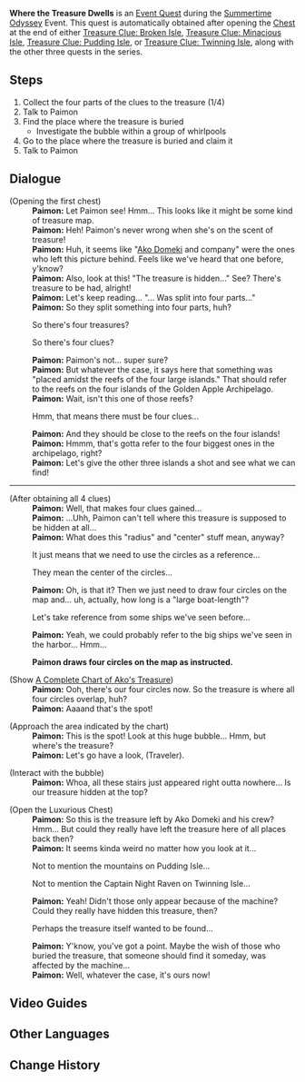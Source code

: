 {{Quest Infobox
|id            = 79020
|image         = Event Quest Where the Treasure Dwells.png
|type          = World
|chapter       = The Treasure of the Four Skerries
|summary       = <!-- editor written summary. quest description goes to dialogue -->
|requirement   = 
|characters    = Paimon; Traveler
|startLocation = [[Golden Apple Archipelago]]
|region        = Golden Apple Archipelago
|concurrent    = Treasure Clue: Broken Isle
|concurrent2   = Treasure Clue: Minacious Isle
|concurrent3   = Treasure Clue: Pudding Isle
|concurrent4   = Treasure Clue: Twinning Isle
|exp           = 300
|mora          = 30,000
|primogems     = 40
|other         = {{Card|Hero's Wit|3}}{{Card|Mystic Enhancement Ore|3}}
|event_name    = Summertime Odyssey
}}
'''Where the Treasure Dwells''' is an [[Event Quest]] during the [[Summertime Odyssey]] Event. This quest is automatically obtained after opening the [[Chest]] at the end of either [[Treasure Clue: Broken Isle]], [[Treasure Clue: Minacious Isle]], [[Treasure Clue: Pudding Isle]], or [[Treasure Clue: Twinning Isle]], along with the other three quests in the series.

==Steps==
# Collect the four parts of the clues to the treasure (1/4)<!--quest is only obtained after getting 1 clue-->
# Talk to Paimon
# Find the place where the treasure is buried
#* Investigate the bubble within a group of whirlpools
# Go to the place where the treasure is buried and claim it
# Talk to Paimon

==Dialogue==
{{Quest Description|It seems that pirates have hidden treasure in the Golden Apple Archipelago and divided the clues up into four parts. Recover all the clues and find that treasure!}}
{{Dialogue start}}
;(Opening the first chest)
:'''Paimon:''' Let Paimon see! Hmm... This looks like it might be some kind of treasure map.
:'''Paimon:''' Heh! Paimon's never wrong when she's on the scent of treasure!
:'''Paimon:''' Huh, it seems like "[[Ako Domeki]] and company" were the ones who left this picture behind. Feels like we've heard that one before, y'know?
:'''Paimon:''' Also, look at this! "The treasure is hidden..." See? There's treasure to be had, alright!
:'''Paimon:''' Let's keep reading... "... Was split into four parts..."
:'''Paimon:''' So they split something into four parts, huh?
:{{DIcon}} So there's four treasures?
:{{DIcon}} So there's four clues?
:'''Paimon:''' Paimon's not... super sure?
:'''Paimon:''' But whatever the case, it says here that something was "placed amidst the reefs of the four large islands." That should refer to the reefs on the four islands of the Golden Apple Archipelago.
:'''Paimon:''' Wait, isn't this one of those reefs?
:{{DIcon}} Hmm, that means there must be four clues...
:'''Paimon:''' And they should be close to the reefs on the four islands!
:'''Paimon:''' Hmmm, that's gotta refer to the four biggest ones in the archipelago, right?
:'''Paimon:''' Let's give the other three islands a shot and see what we can find!
----
;(After obtaining all 4 clues)
:'''Paimon:''' Well, that makes four clues gained...
:'''Paimon:''' ...Uhh, Paimon can't tell where this treasure is supposed to be hidden at all...
:'''Paimon:''' What does this "radius" and "center" stuff mean, anyway?
:{{DIcon}} It just means that we need to use the circles as a reference...
:{{DIcon}} They mean the center of the circles...
:'''Paimon:''' Oh, is that it? Then we just need to draw four circles on the map and... uh, actually, how long is a "large boat-length"?
:{{DIcon}} Let's take reference from some ships we've seen before...
:'''Paimon:''' Yeah, we could probably refer to the big ships we've seen in the harbor... Hmm...

:'''Paimon draws four circles on the map as instructed.'''

;(Show [[A Complete Chart of Ako's Treasure]])
:'''Paimon:''' Ooh, there's our four circles now. So the treasure is where all four circles overlap, huh?
:'''Paimon:''' Aaaand that's the spot!

;(Approach the area indicated by the chart)
:'''Paimon:''' This is the spot! Look at this huge bubble... Hmm, but where's the treasure?
:'''Paimon:''' Let's go have a look, (Traveler).

;(Interact with the bubble)
:'''Paimon:''' Whoa, all these stairs just appeared right outta nowhere... Is our treasure hidden at the top?

;(Open the Luxurious Chest)
:'''Paimon:''' So this is the treasure left by Ako Domeki and his crew? Hmm... But could they really have left the treasure here of all places back then?
:'''Paimon:''' It seems kinda weird no matter how you look at it...
:{{DIcon}} Not to mention the mountains on Pudding Isle...
:{{DIcon}} Not to mention the Captain Night Raven on Twinning Isle...
:'''Paimon:''' Yeah! Didn't those only appear because of the machine? Could they really have hidden this treasure, then?
:{{DIcon}} Perhaps the treasure itself wanted to be found...
:'''Paimon:''' Y'know, you've got a point. Maybe the wish of those who buried the treasure, that someone should find it someday, was affected by the machine...
:'''Paimon:''' Well, whatever the case, it's ours now!
{{Dialogue end}}
==Video Guides==
{{EVT
|video1   = https://youtu.be/crqRTKYBZag
|caption1 = Guide: Where the Treasure Dwells 
}}
==Other Languages==
{{Other Languages
|en      = Where the Treasure Dwells
|zhs     = 秘宝所藏
|zhs_rm  = Mìbǎo Suǒ Cáng
|zht     = 秘寶所藏
|zht_rm  = Mìbǎo Suǒ Cáng
|zh_tl   = Where the Secret Treasure Hides
|ja      = 宝の在り処
|ja_rm   = Takara no Arika
|ja_tl   = Treasure's Hiding Spot
|ko      = 보물이 있는 곳
|ko_rm   = Bomuri Inneun Got
|ko_tl   = The Place Where Treasure Exists
|es      = El escondite del tesoro
|es_tl   = 
|fr      = Là où gît le trésor
|fr_tl   = Where the Treasure Lies
|ru      = Где же сокровище
|ru_tl   = 
|th      = ที่ซ่อนสมบัติลับ
|th_rm   = 
|th_tl   = 
|vi      = Nơi Chôn Kho Báu
|vi_tl   = 
|de      = Wo der Schatz versteckt liegt
|de_tl   = Where the Treasure Lies Hidden
|id      = Di Mana Lokasi Tersembunyi, Di Situ Harta Menanti
|id_tl   = In the Hidden Location, There the Treasure Awaits
|pt      = Onde o Tesouro Reside
|pt_tl   = 
}}

==Change History==
{{Change History|2.8}}